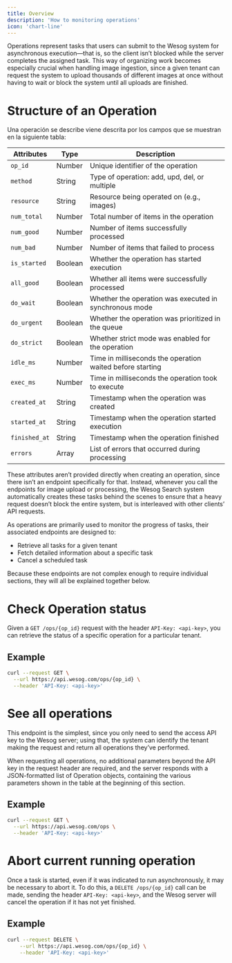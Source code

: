 ```yaml
---
title: Overview
description: 'How to monitoring operations'
icon: 'chart-line'
---
```


Operations represent tasks that users can submit to the Wesog system for asynchronous execution—that is, so the client isn’t blocked while the server completes the assigned task. This way of organizing work becomes especially crucial when handling image ingestion, since a given tenant can request the system to upload thousands of different images at once without having to wait or block the system until all uploads are finished.

# Structure of an Operation
Una operación se describe viene descrita por los campos que se muestran en la siguiente tabla:

| Attributes | Type  | Description |
|-----------|------|-------------|
| `op_id` | Number | Unique identifier of the operation |
| `method` | String | Type of operation: add, upd, del, or multiple |
| `resource` | String | Resource being operated on (e.g., images) |
| `num_total` | Number | Total number of items in the operation |
| `num_good` | Number | Number of items successfully processed |
| `num_bad` | Number | Number of items that failed to process |
| `is_started` | Boolean | Whether the operation has started execution |
| `all_good` | Boolean | Whether all items were successfully processed |
| `do_wait` | Boolean | Whether the operation was executed in synchronous mode |
| `do_urgent` | Boolean | Whether the operation was prioritized in the queue |
| `do_strict` | Boolean | Whether strict mode was enabled for the operation |
| `idle_ms` | Number | Time in milliseconds the operation waited before starting |
| `exec_ms` | Number | Time in milliseconds the operation took to execute |
| `created_at` | String | Timestamp when the operation was created |
| `started_at` | String | Timestamp when the operation started execution |
| `finished_at` | String | Timestamp when the operation finished |
| `errors` | Array | List of errors that occurred during processing |

These attributes aren’t provided directly when creating an operation, since there isn’t an endpoint specifically for that. Instead, whenever you call the endpoints for image upload or processing, the Wesog Search system automatically creates these tasks behind the scenes to ensure that a heavy request doesn’t block the entire system, but is interleaved with other clients’ API requests.

As operations are primarily used to monitor the progress of tasks, their associated endpoints are designed to:

* Retrieve all tasks for a given tenant
* Fetch detailed information about a specific task
* Cancel a scheduled task

Because these endpoints are not complex enough to require individual sections, they will all be explained together below.

# Check Operation status
Given a `GET /ops/{op_id}` request with the header `API-Key: <api-key>`, you can retrieve the status of a specific operation for a particular tenant.

## Example
```bash
curl --request GET \
  --url https://api.wesog.com/ops/{op_id} \
  --header 'API-Key: <api-key>'
```

# See all operations
This endpoint is the simplest, since you only need to send the access API key to the Wesog server; using that, the system can identify the tenant making the request and return all operations they’ve performed.

When requesting all operations, no additional parameters beyond the API key in the request header are required, and the server responds with a JSON-formatted list of Operation objects, containing the various parameters shown in the table at the beginning of this section.

## Example
```bash
curl --request GET \
  --url https://api.wesog.com/ops \
  --header 'API-Key: <api-key>'
```

# Abort current running operation
Once a task is started, even if it was indicated to run asynchronously, it may be necessary to abort it. To do this, a `DELETE /ops/{op_id}` call can be made, sending the header `API-Key: <api-key>`, and the Wesog server will cancel the operation if it has not yet finished.

## Example
```bash
curl --request DELETE \
    --url https://api.wesog.com/ops/{op_id} \
    --header 'API-Key: <api-key>'
```